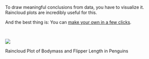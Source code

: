 To draw meaningful conclusions from data, you have to visualize it.  
Raincloud plots are incredibly useful for this.  
  
And the best thing is: You can [make your own in a few clicks](https://jasp-stats.org/2024/07/26/raincloud-plots-in-jasp-incredibly-useful-surprisingly-easy/){target="_blank"}.

<br>
  
![](./pictures/raincloud.png)
  
Raincloud Plot of Bodymass and Flipper Length in Penguins
